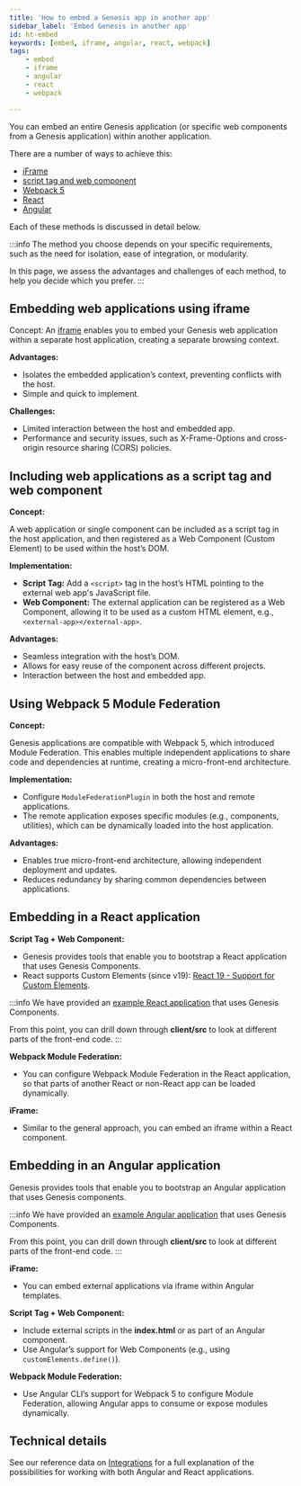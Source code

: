 ```yaml
---
title: 'How to embed a Genesis app in another app'
sidebar_label: 'Embed Genesis in another app'
id: ht-embed
keywords: [embed, iframe, angular, react, webpack]
tags:
    - embed
    - iframe
    - angular
    - react
    - webpack

---
```





You can embed an entire Genesis application (or specific web components from a Genesis application) within another application.

There are a number of ways to achieve this: 

- [iFrame](#embedding-web-applications-using-iframe)
- [script tag and web component](#including-web-applications-as-a-script-tag-and-web-component)
- [Webpack 5](#using-webpack-5-module-federation)
- [React](#embedding-in-a-react-application)
- [Angular](#embedding-in-an-angular-application)

Each of these methods is discussed in detail below. 

:::info
The method you choose depends on your specific requirements, such as the need for isolation, ease of integration, or modularity.

In this page, we assess the advantages and challenges of each method, to help you decide which you prefer. 
:::

## Embedding web applications using iframe

Concept:
An [iframe](https://developer.mozilla.org/en-US/docs/Web/HTML/Element/iframe) enables you to embed your Genesis web application within a separate host application, creating a separate browsing context. 

**Advantages:**
- Isolates the embedded application’s context, preventing conflicts with the host.
- Simple and quick to implement.

**Challenges:**
- Limited interaction between the host and embedded app.
- Performance and security issues, such as X-Frame-Options and cross-origin resource sharing (CORS) policies.

## Including web applications as a script tag and web component

**Concept:**

A web application or single component can be included as a script tag in the host application, and then registered as a Web Component (Custom Element) to be used within the host’s DOM.

**Implementation:**
- **Script Tag:** Add a `<script>` tag in the host’s HTML pointing to the external web app's JavaScript file.
- **Web Component:** The external application can be registered as a Web Component, allowing it to be used as a custom HTML element, e.g., `<external-app></external-app>`.

**Advantages:**
- Seamless integration with the host’s DOM.
- Allows for easy reuse of the component across different projects.
- Interaction between the host and embedded app.

## Using Webpack 5 Module Federation

**Concept:**

Genesis applications are compatible with Webpack 5, which introduced Module Federation. This enables multiple independent applications to share code and dependencies at runtime, creating a micro-front-end architecture.

**Implementation:**
- Configure `ModuleFederationPlugin` in both the host and remote applications.
- The remote application exposes specific modules (e.g., components, utilities), which can be dynamically loaded into the host application.

**Advantages:**
- Enables true micro-front-end architecture, allowing independent deployment and updates.
- Reduces redundancy by sharing common dependencies between applications.

## Embedding in a React application

**Script Tag + Web Component:**
- Genesis provides tools that enable you to bootstrap a React application that uses Genesis Components.
- React supports Custom Elements (since v19): [React 19 - Support for Custom Elements](https://react.dev/blog/2024/04/25/react-19#support-for-custom-elements).

:::info
We have provided an [example React application](https://github.com/genesislcap/platform-howto/tree/master/howto-ui-integrations-react) that uses Genesis Components.

From this point, you can drill down through **client/src** to look at different parts of the front-end code.
:::

**Webpack Module Federation:**
- You can configure Webpack Module Federation in the React application, so that parts of another React or non-React app can be loaded dynamically.

**iFrame:**
- Similar to the general approach, you can embed an iframe within a React component.

## Embedding in an Angular application

Genesis provides tools that enable you to bootstrap an Angular application that uses Genesis components.

:::info
We have provided an [example Angular application](https://github.com/genesislcap/platform-howto/tree/master/howto-ui-integrations-angular) that uses Genesis Components.

From this point, you can drill down through **client/src** to look at different parts of the front-end code.
:::

**iFrame:**
- You can embed external applications via iframe within Angular templates.

**Script Tag + Web Component:**
- Include external scripts in the **index.html** or as part of an Angular component.
- Use Angular’s support for Web Components (e.g., using `customElements.define()`).

**Webpack Module Federation:**
- Use Angular CLI’s support for Webpack 5 to configure Module Federation, allowing Angular apps to consume or expose modules dynamically.

## Technical details

See our reference data on [Integrations](https://learn.genesis.global/docs/web/integrations/introduction/) for a full explanation of the possibilities for working with both Angular and React applications.

